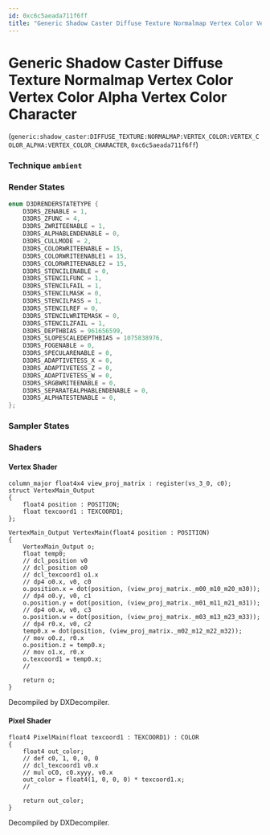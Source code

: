 ```yaml
---
id: 0xc6c5aeada711f6ff
title: "Generic Shadow Caster Diffuse Texture Normalmap Vertex Color Vertex Color Alpha Vertex Color Character"
---
```


# Generic Shadow Caster Diffuse Texture Normalmap Vertex Color Vertex Color Alpha Vertex Color Character
(`generic:shadow_caster:DIFFUSE_TEXTURE:NORMALMAP:VERTEX_COLOR:VERTEX_COLOR_ALPHA:VERTEX_COLOR_CHARACTER`, `0xc6c5aeada711f6ff`)

### Technique `ambient`
### Render States
```cpp
enum D3DRENDERSTATETYPE {
	D3DRS_ZENABLE = 1,
	D3DRS_ZFUNC = 4,
	D3DRS_ZWRITEENABLE = 1,
	D3DRS_ALPHABLENDENABLE = 0,
	D3DRS_CULLMODE = 2,
	D3DRS_COLORWRITEENABLE = 15,
	D3DRS_COLORWRITEENABLE1 = 15,
	D3DRS_COLORWRITEENABLE2 = 15,
	D3DRS_STENCILENABLE = 0,
	D3DRS_STENCILFUNC = 1,
	D3DRS_STENCILFAIL = 1,
	D3DRS_STENCILMASK = 0,
	D3DRS_STENCILPASS = 1,
	D3DRS_STENCILREF = 0,
	D3DRS_STENCILWRITEMASK = 0,
	D3DRS_STENCILZFAIL = 1,
	D3DRS_DEPTHBIAS = 961656599,
	D3DRS_SLOPESCALEDEPTHBIAS = 1075838976,
	D3DRS_FOGENABLE = 0,
	D3DRS_SPECULARENABLE = 0,
	D3DRS_ADAPTIVETESS_X = 0,
	D3DRS_ADAPTIVETESS_Z = 0,
	D3DRS_ADAPTIVETESS_W = 0,
	D3DRS_SRGBWRITEENABLE = 0,
	D3DRS_SEPARATEALPHABLENDENABLE = 0,
	D3DRS_ALPHATESTENABLE = 0,
};
```
### Sampler States
### Shaders
#### Vertex Shader
```hlsl
column_major float4x4 view_proj_matrix : register(vs_3_0, c0);
struct VertexMain_Output
{
    float4 position : POSITION;
    float texcoord1 : TEXCOORD1;
};

VertexMain_Output VertexMain(float4 position : POSITION)
{
    VertexMain_Output o;
    float temp0;
    // dcl_position v0
    // dcl_position o0
    // dcl_texcoord1 o1.x
    // dp4 o0.x, v0, c0
    o.position.x = dot(position, (view_proj_matrix._m00_m10_m20_m30));
    // dp4 o0.y, v0, c1
    o.position.y = dot(position, (view_proj_matrix._m01_m11_m21_m31));
    // dp4 o0.w, v0, c3
    o.position.w = dot(position, (view_proj_matrix._m03_m13_m23_m33));
    // dp4 r0.x, v0, c2
    temp0.x = dot(position, (view_proj_matrix._m02_m12_m22_m32));
    // mov o0.z, r0.x
    o.position.z = temp0.x;
    // mov o1.x, r0.x
    o.texcoord1 = temp0.x;
    // 

    return o;
}
```
Decompiled by DXDecompiler.
#### Pixel Shader
```hlsl
float4 PixelMain(float texcoord1 : TEXCOORD1) : COLOR
{
    float4 out_color;
    // def c0, 1, 0, 0, 0
    // dcl_texcoord1 v0.x
    // mul oC0, c0.xyyy, v0.x
    out_color = float4(1, 0, 0, 0) * texcoord1.x;
    // 

    return out_color;
}
```
Decompiled by DXDecompiler.
